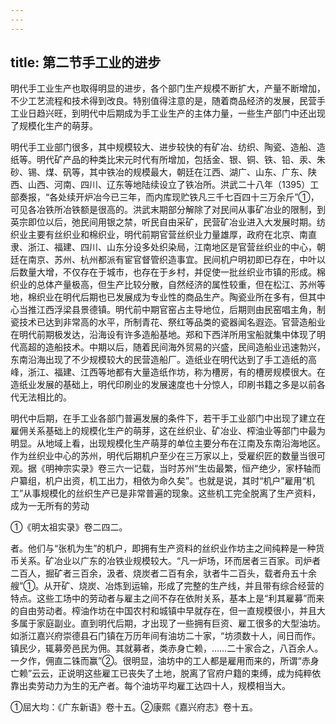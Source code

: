 ```yaml
---
---
---
```

title: 第二节手工业的进步
---



明代手工业生产也取得明显的进步，各个部门生产规模不断扩大，产量不断增加，不少工艺流程和技术得到改良。特别值得注意的是，随着商品经济的发展，民营手工业日趋兴旺，到明代中后期成为手工业生产的主体力量，一些生产部门中还出现了规模化生产的萌芽。

明代手工业部门很多，其中规模较大、进步较快的有矿冶、纺织、陶瓷、造船、造纸等。明代矿产品的种类比宋元时代有所增加，包括金、银、铜、铁、铅、汞、朱砂、锡、煤、矾等，其中铁冶的规模最大，朝廷在江西、湖广、山东、广东、陕西、山西、河南、四川、辽东等地陆续设立了铁冶所。洪武二十八年（1395）工部奏报，“各处续开炉冶今已三年，而内库现贮铁凡三千七百四十三万余斤”①，可见各冶铁所冶铁额是很高的。洪武末期部分解除了对民间从事矿冶业的限制，到英宗即位以后，弛民间用银之禁，听民自由采矿，民营矿冶业进入大发展时期。纺织业主要有丝织业和棉织业，明代前期官营丝织业力量雄厚，政府在北京、南直隶、浙江、福建、四川、山东分设多处织染局，江南地区是官营丝织业的中心，朝廷在南京、苏州、杭州都派有宦官督管织造事宜。民间机户明初即已存在，中叶以后数量大增，不仅存在于城市，也存在于乡村，并促使一批丝织业市镇的形成。棉织业的总体产量极高，但生产比较分散，自然经济的属性较重，但在松江、苏州等地，棉织业在明代后期也已发展成为专业性的商品生产。陶瓷业所在多有，但其中心当推江西浮梁县景德镇。明代前中期官窑占主导地位，后期则由民窑唱主角，制瓷技术已达到非常高的水平，所制青花、祭红等品类的瓷器闻名遐迩。官营造船业在明代前期极发达，沿海设有许多造船基地。郑和下西洋所用宝船就集中体现了明代高超的造船技术。中期以后，随着民间海外贸易的兴盛，民间造船业迅速勃兴，东南沿海出现了不少规模较大的民营造船厂。造纸业在明代达到了手工造纸的高峰，浙江、福建、江西等地都有大量造纸作坊，称为槽房，有的槽房规模很大。在造纸业发展的基础上，明代印刷业的发展速度也十分惊人，印刷书籍之多是以前各代无法相比的。

明代中后期，在手工业各部门普遍发展的条件下，若干手工业部门中出现了建立在雇佣关系基础上的规模化生产的萌芽，这在丝织业、矿冶业、榨油业等部门中最为明显。从地域上看，出现规模化生产萌芽的单位主要分布在江南及东南沿海地区。作为丝织业中心的苏州，明代后期机户至少在三万家以上，受雇织匠的数量当很可观。据《明神宗实录》卷三六一记载，当时苏州“生齿最繁，恒产绝少，家杼轴而户纂组，机户出资，机工出力，相依为命久矣”。也就是说，其时“机户”雇用“机工”从事规模化的丝织生产已是非常普遍的现象。这些机工完全脱离了生产资料，成为一无所有的劳动

①《明太祖实录》卷二四二。

者。他们与“张机为生”的机户，即拥有生产资料的丝织业作坊主之间纯粹是一种货币关系。矿冶业以广东的冶铁业规模较大。“凡一炉场，环而居者三百家。司炉者二百人，掘矿者三百余，汲者、烧炭者二百有余，驮者牛二百头，载者舟五十余艘”①。从开矿、烧炭、冶炼到运输，形成了完整的生产线，并且带有综合经营的特点。这些工场中的劳动者与雇主之间不存在依附关系，基本上是“利其雇募”而来的自由劳动者。榨油作坊在中国农村和城镇中早就存在，但一直规模很小，并且大多属于家庭副业。直到明代后期，才出现了一些拥有巨资、雇工很多的大型油坊。如浙江嘉兴府崇德县石门镇在万历年间有油坊二十家，“坊须数十人，间日而作。镇民少，辄募旁邑民为佣。其就募者，类赤身亡赖，……二十家合之，八百余人。一夕作，佣直二铢而赢”②。很明显，油坊中的工人都是雇用而来的，所谓“赤身亡赖”云云，正说明这些雇工已丧失了土地，脱离了官府户籍的束缚，成为纯粹依靠出卖劳动力为生的无产者。每个油坊平均雇工达四十人，规模相当大。

①屈大均：《广东新语》卷十五。②康熙《嘉兴府志》卷十五。